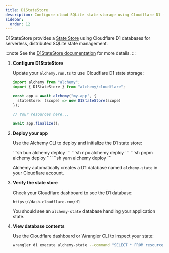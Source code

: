 ```yaml
---
title: D1StateStore
description: Configure cloud SQLite state storage using Cloudflare D1 for distributed, serverless state management with Alchemy.
sidebar:
  order: 12
---
```



D1StateStore provides a [State Store](/concepts/state) using Cloudflare D1 databases for serverless, distributed SQLite state management.

:::note
See the [D1StateStore documentation](/providers/cloudflare/d1-state-store) for more details.
:::

<Steps>

1. **Configure D1StateStore**

   Update your `alchemy.run.ts` to use Cloudflare D1 state storage:

   ```typescript
   import alchemy from "alchemy";
   import { D1StateStore } from "alchemy/cloudflare";

   const app = await alchemy("my-app", {
     stateStore: (scope) => new D1StateStore(scope)
   });

   // Your resources here...

   await app.finalize();
   ```

2. **Deploy your app**

   Use the Alchemy CLI to deploy and initialize the D1 state store:

   <Tabs syncKey="pkgManager">
     <TabItem label="bun">
       ```sh
       bun alchemy deploy
       ```
     </TabItem>
     <TabItem label="npm">
       ```sh
       npx alchemy deploy
       ```
     </TabItem>
     <TabItem label="pnpm">
       ```sh
       pnpm alchemy deploy
       ```
     </TabItem>
     <TabItem label="yarn">
       ```sh
       yarn alchemy deploy
       ```
     </TabItem>
   </Tabs>

   Alchemy automatically creates a D1 database named `alchemy-state` in your Cloudflare account.

3. **Verify the state store**

   Check your Cloudflare dashboard to see the D1 database:

   ```
   https://dash.cloudflare.com/d1
   ```

   You should see an `alchemy-state` database handling your application state.

4. **View database contents**

   Use the Cloudflare dashboard or Wrangler CLI to inspect your state:

   ```sh
   wrangler d1 execute alchemy-state --command "SELECT * FROM resources LIMIT 10"
   ```

</Steps>
